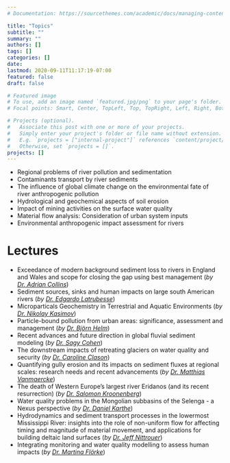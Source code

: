 ```yaml
---
# Documentation: https://sourcethemes.com/academic/docs/managing-content/

title: "Topics"
subtitle: ""
summary: ""
authors: []
tags: []
categories: []
date: 
lastmod: 2020-09-11T11:17:19-07:00
featured: false
draft: false

# Featured image
# To use, add an image named `featured.jpg/png` to your page's folder.
# Focal points: Smart, Center, TopLeft, Top, TopRight, Left, Right, BottomLeft, Bottom, BottomRight.

# Projects (optional).
#   Associate this post with one or more of your projects.
#   Simply enter your project's folder or file name without extension.
#   E.g. `projects = ["internal-project"]` references `content/project/deep-learning/index.md`.
#   Otherwise, set `projects = []`.
projects: []
---
```


-   Regional problems of river pollution and sedimentation
-   Contaminants transport by river sediments
-   The influence of global climate change on the environmental fate of river anthropogenic pollution
-   Hydrological and geochemical aspects of soil erosion
-   Impact of mining activities on the surface water quality
-   Material flow analysis: Consideration of urban system inputs
-   Environmental anthropogenic impact assessment for rivers

# Lectures

-   Exceedance of modern background sediment loss to rivers in England and Wales and scope for closing the gap using best management (*by [Dr. Adrian Collins](/authors/adrian/)*)
-   Sediment sources, sinks and human impacts on large south American rivers (*by [Dr. Edgardo Latrubesse](/authors/latrubesse/)*)
- Microparticals Geochemistry in Terrestrial and Aquatic Environments (*by [Dr. Nikolay Kasimov](/authors/kasimov/)*)
- Particle-bound pollution from urban areas: significance, assessment and management (*by [Dr. Björn Helm](/authors/helm/)*)
- Recent advances and future direction in global fluvial sediment modeling (*by [Dr. Sagy Cohen](/authors/cohen/)*)
- The downstream impacts of retreating glaciers on water quality and security (*by [Dr. Caroline Clason](/authors/clason/)*)
- Quantifying gully erosion and its impacts on sediment fluxes at regional scales: research needs and recent advancements (*by [Dr. Matthias Vanmaercke](/authors/vanmaercke/)*)
- The death of Western Europe's largest river Eridanos (and its recent resurrection) (*by [Dr. Salomon Kroonenberg](/authors/salomon/)*)
- Water quality problems in the Mongolian subbasins of the Selenga - a Nexus perspective (*by [Dr. Daniel Karthe](/authors/karthe/)*)
- Hydrodynamics and sediment transport processes in the lowermost Mississippi River: insights into the role of non-uniform flow for affecting timing and magnitude of material movement, and applications for building deltaic land surfaces (*by [Dr. Jeff Nittrouer](/authors/jeff/)*)
- Integrating monitoring and water quality modelling to assess human impacts (*by [Dr. Martina Flörke](/authors/martina/)*)
